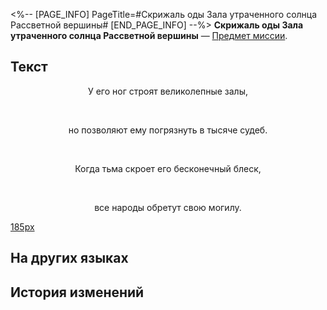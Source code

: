 <%-- [PAGE_INFO]
PageTitle=#Скрижаль оды Зала утраченного солнца Рассветной вершины#
[END_PAGE_INFO] --%>
{{Предмет Инфобокс
|id          = 150074
|Изображение = Предмет Скрижаль оды Зала утраченного солнца Рассветной вершины.png
|Тип         = Предмет миссии
|Инвентарь   = Миссии
|Редкость    = 3
|Эффект      = 
|Описание    = Скрижаль, на которой записаны оды и пророчества, предсказывающие конец мира. Говорят, что в таких скрижалях описана великая тайна, которая ждёт, когда её разгадают.
}}
{{Описание|''«Пророчества никогда не излагаются простыми словами», - неизвестный жрец''}}
'''Скрижаль оды Зала утраченного солнца Рассветной вершины''' — [[Предмет миссии]].

==Текст==
<div align="center">{{Цвет|Ключевой|Скрижаль оды Зала утраченного солнца Рассветной вершины}}</div>
<div align="center">У его ног строят великолепные залы,</div><br /><div align="center">но позволяют ему погрязнуть в тысяче судеб.</div><br /><div align="center">Когда тьма скроет его бесконечный блеск,</div><br /><div align="center">все народы обретут свою могилу.</div>
[[Файл:Предмет Скрижаль оды Зала утраченного солнца Рассветной вершины.png|185px]]

==На других языках==
{{На других языках
|en   = "Lightless Chapel" Dawncloud Hymn Tablet
|zhs  = 「无晖祈堂」黎明云崖的颂言石板
|zht  = 「無暉祈堂」黎明雲崖的頌言石板
|ja   = 「無光の聖堂」黎明の崖の頌歌石板
|ko   = 「빛이 없는 기도당」 여명의 절벽의 송가 석판
|es   = Losa con himno del Risco Nubealba, Capilla del Sol Oculto
|fr   = Tablette prophétique de Néphauros, la Chapelle obscure
|ru   = Скрижаль оды Зала утраченного солнца Рассветной вершины
|th   = แผ่นหินสดุดีในยอดอรุณเมฆา "ลานอธิษฐานอับแสง"
|vi   = Phiến Đá Ca Tụng "Điện Cầu Nguyện U Tối" Vách Mây Bình Minh
|de   = Hymnentafel aus „Finstere Kapelle“ Morgenlichtwolke
|id   = Prasasti Ode "Kapel Tanpa Cahaya" Tebing Awan Fajar
|pt   = Tabuleta de Hinos de Nebulaurora, Capela Desalumiada
}}

==История изменений==
{{История изменений|3.5}}